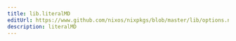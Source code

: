 ```yaml
---
title: lib.literalMD
editUrl: https://www.github.com/nixos/nixpkgs/blob/master/lib/options.nix#L355C15
description: literalMD
---
```




<LinkCard
    title="Contribute Now!"
    description="API Documentation is done in our source code"
    href="https://www.github.com/nixos/nixpkgs/blob/master/lib/options.nix#L355C15"
/>

